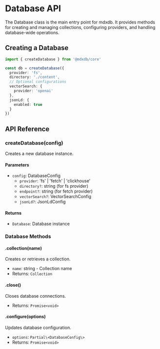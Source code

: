 # Database API

The Database class is the main entry point for mdxdb. It provides methods for creating and managing collections, configuring providers, and handling database-wide operations.

## Creating a Database

```typescript
import { createDatabase } from '@mdxdb/core'

const db = createDatabase({
  provider: 'fs',
  directory: './content',
  // Optional configurations
  vectorSearch: {
    provider: 'openai'
  },
  jsonLd: {
    enabled: true
  }
})
```

## API Reference

### createDatabase(config)
Creates a new database instance.

#### Parameters
- `config`: DatabaseConfig
  - `provider`: 'fs' | 'fetch' | 'clickhouse'
  - `directory?`: string (for fs provider)
  - `endpoint?`: string (for fetch provider)
  - `vectorSearch?`: VectorSearchConfig
  - `jsonLd?`: JsonLdConfig

#### Returns
- `Database`: Database instance

### Database Methods

#### .collection(name)
Creates or retrieves a collection.
- `name`: string - Collection name
- Returns: `Collection`

#### .close()
Closes database connections.
- Returns: `Promise<void>`

#### .configure(options)
Updates database configuration.
- `options`: `Partial\<DatabaseConfig\>`
- Returns: `Promise<void>`
